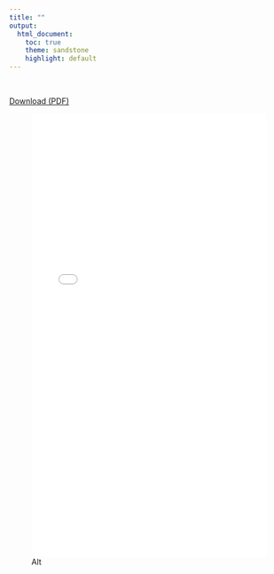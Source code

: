 ```yaml
---
title: ""
output:
  html_document:
    toc: true
    theme: sandstone
    highlight: default
---
```


<br>

[Download (PDF) ](https://raw.githubusercontent.com/johnwoodill/johnwoodill.github.io/master/images/AJohnWoodill_CV.pdf)

![Alt](images/AJohnWoodill_CV.pdf){width=100% height=800}





<script>
  (function(i,s,o,g,r,a,m){i['GoogleAnalyticsObject']=r;i[r]=i[r]||function(){
  (i[r].q=i[r].q||[]).push(arguments)},i[r].l=1*new Date();a=s.createElement(o),
  m=s.getElementsByTagName(o)[0];a.async=1;a.src=g;m.parentNode.insertBefore(a,m)
  })(window,document,'script','https://www.google-analytics.com/analytics.js','ga');

  ga('create', 'UA-61017136-2', 'auto');
  ga('send', 'pageview');

</script>
